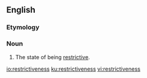 ==English==

===Etymology===
{{suffix|restrictive|ness|lang=en}}

===Noun===
{{en-noun|-}}
# The state of being [[restrictive]].

[[io:restrictiveness]]
[[ku:restrictiveness]]
[[vi:restrictiveness]]